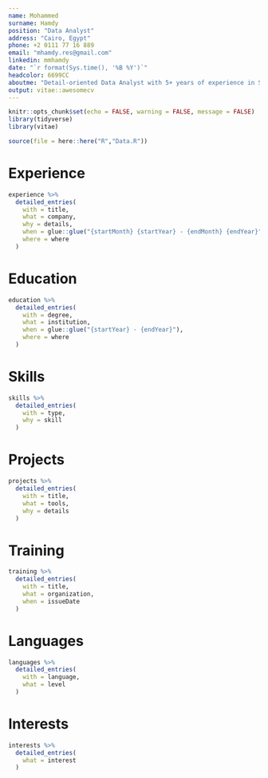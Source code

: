```yaml
---
name: Mohammed
surname: Hamdy
position: "Data Analyst"
address: "Cairo, Egypt"
phone: +2 0111 77 16 889
email: "mhamdy.res@gmail.com"
linkedin: mmhamdy
date: "`r format(Sys.time(), '%B %Y')`"
headcolor: 6699CC
aboutme: "Detail-oriented Data Analyst with 5+ years of experience in Scientific Research and strong technical skills of data processing,and data visualization."
output: vitae::awesomecv
---
```


```r
knitr::opts_chunk$set(echo = FALSE, warning = FALSE, message = FALSE)
library(tidyverse)
library(vitae)

source(file = here::here("R","Data.R"))
```

# Experience

```r
experience %>% 
  detailed_entries(
    with = title,
    what = company,
    why = details,
    when = glue::glue("{startMonth} {startYear} - {endMonth} {endYear}"),
    where = where
  )
```

# Education

```r
education %>% 
  detailed_entries(
    with = degree,
    what = institution,
    when = glue::glue("{startYear} - {endYear}"),
    where = where
  )
```

# Skills

```r
skills %>% 
  detailed_entries(
    with = type,
    why = skill
  )
```

\pagebreak

# Projects

```r
projects %>% 
  detailed_entries(
    with = title,
    what = tools,
    why = details
  )
```

# Training

```r
training %>% 
  detailed_entries(
    with = title,
    what = organization,
    when = issueDate
  )
```

# Languages

```r
languages %>% 
  detailed_entries(
    with = language,
    what = level
  )
```

# Interests

```r
interests %>% 
  detailed_entries(
    what = interest
  )
```

